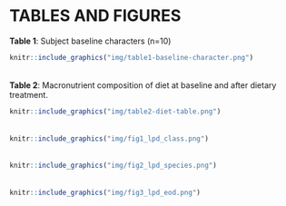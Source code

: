 # TABLES AND FIGURES {#tables}

**Table 1**: Subject baseline characters (n=10)

```r
knitr::include_graphics("img/table1-baseline-character.png")
```

######

**Table 2**: Macronutrient composition of diet at baseline and after dietary treatment.

```r
knitr::include_graphics("img/table2-diet-table.png")
```

######
<!-- figure 1 -->

```r
knitr::include_graphics("img/fig1_lpd_class.png")
```

######
<!-- figure 2 -->

```r
knitr::include_graphics("img/fig2_lpd_species.png")
```

######
<!-- figure 3 -->

```r
knitr::include_graphics("img/fig3_lpd_eod.png")
```


